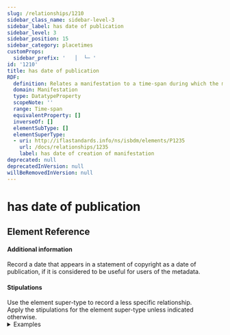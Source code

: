 ```yaml
---
slug: /relationships/1210
sidebar_class_name: sidebar-level-3
sidebar_label: has date of publication
sidebar_level: 3
sidebar_position: 15
sidebar_category: placetimes
customProps:
  sidebar_prefix: '   │  └─ '
id: '1210'
title: has date of publication
RDF:
  definition: Relates a manifestation to a time-span during which the manifestation is published.
  domain: Manifestation
  type: DatatypeProperty
  scopeNote: ''
  range: Time-span
  equivalentProperty: []
  inverseOf: []
  elementSubType: []
  elementSuperType:
  - uri: http://iflastandards.info/ns/isbdm/elements/P1235
    url: /docs/relationships/1235
    label: has date of creation of manifestation
deprecated: null
deprecatedInVersion: null
willBeRemovedInVersion: null
---
```

# has date of publication

## Element Reference
<ElementReference frontMatter={frontMatter} />

#### Additional information

<div className="guid">
Record a date that appears in a statement of copyright as a date of publication, if it is considered to be useful for users of the metadata.
</div>

#### Stipulations

<div className="stip">
  Use the element super-type to record a less specific relationship.
</div>

<div className="stip">
  Apply the stipulations for the element super-type unless indicated otherwise.
  
  <details>
  <summary>Examples</summary>
  
  | Property | Value |
  |:---------|:------|
  | has date of publication | http://www.wikidata.org/entity/Q25245 |
  
  *[Full example: <InLink href="/docs/fullex/fx036">Secret library (2016; Michael O’Mara Books Limited; volume; case binding)</InLink>. The value is an IRI for the year "2016".]*
  <hr />
  
  | Property | Value |
  |:---------|:------|
  | has date of publication | "2011" |
  
  *[Full example: <InLink href="/docs/fullex/fx012">ISBD (2011; De Gruyter Saur; volume)</InLink>. The value is an authorized access point for the year when the manifestation is published.]*
  <hr />
  
  | Property | Value |
  |:---------|:------|
  | has date of publication | "2022-" |
  
  *[Full example: <InLink href="/docs/fullex/fx039">Springer handbooks of political science and international relations (2022-; Springer; volume)</InLink>. The value is a time-span that is incomplete and ongoing.]*
  <hr />
  
  | Property | Value |
  |:---------|:------|
  | has date of publication | "1957-1998" |
  
  *[Full example: <InLink href="/docs/fullex/fx011">Biblioteka Vjeverica (1957-1998, Mladost; svezak)</InLink>. The value is a time-span that is complete and terminated.]*
  </details>
</div>
